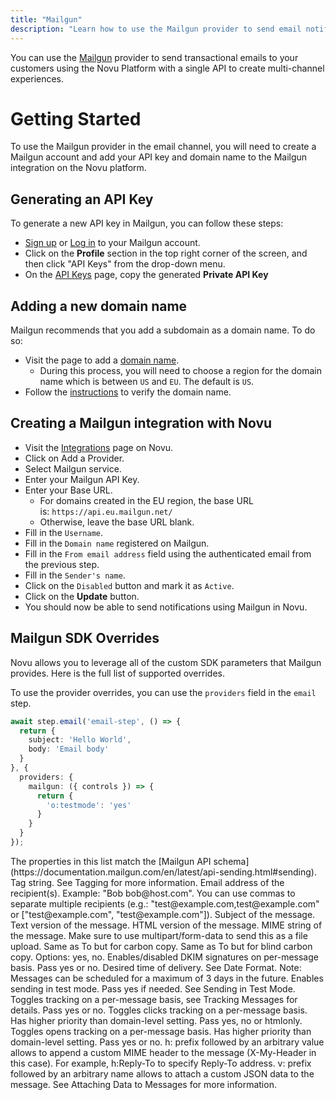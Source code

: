 ```yaml
---
title: "Mailgun"
description: "Learn how to use the Mailgun provider to send email notifications using Novu"
---
```


You can use the [Mailgun](https://mailgun.com/) provider to send transactional emails to your customers using the Novu Platform with a single API to create multi-channel experiences.

# Getting Started

To use the Mailgun provider in the email channel, you will need to create a Mailgun account and add your API key and domain name to the Mailgun integration on the Novu platform.

## Generating an API Key

To generate a new API key in Mailgun, you can follow these steps:

- [Sign up](https://signup.mailgun.com/new/signup) or [Log in](https://login.mailgun.com/login/) to your Mailgun account.
- Click on the **Profile** section in the top right corner of the screen, and then click "API Keys" from the drop-down menu.
- On the [API Keys](https://app.mailgun.com/app/account/security/api_keys) page, copy the generated **Private API Key**

## Adding a new domain name

Mailgun recommends that you add a subdomain as a domain name. To do so:

- Visit the page to add a [domain name](https://app.mailgun.com/app/sending/domains/new).
  - During this process, you will need to choose a region for the domain name which is between `US` and `EU`. The default is `US`.
- Follow the [instructions](https://documentation.mailgun.com/en/latest/user_manual.html#verifying-your-domain-1) to verify the domain name.

## Creating a Mailgun integration with Novu

- Visit the [Integrations](https://dashboard.novu.co/integrations?utm_campaign=docs-mailgun) page on Novu.
- Click on Add a Provider.
- Select Mailgun service.
- Enter your Mailgun API Key.
- Enter your Base URL.
  - For domains created in the EU region, the base URL is: `https://api.eu.mailgun.net/`
  - Otherwise, leave the base URL blank.
- Fill in the `Username`.
- Fill in the `Domain name` registered on Mailgun.
- Fill in the `From email address` field using the authenticated email from the previous step.
- Fill in the `Sender's name`.
- Click on the `Disabled` button and mark it as `Active`.
- Click on the **Update** button.
- You should now be able to send notifications using Mailgun in Novu.

## Mailgun SDK Overrides

Novu allows you to leverage all of the custom SDK parameters that Mailgun provides. Here is the full list of supported overrides.

To use the provider overrides, you can use the `providers` field in the `email` step.

```typescript
await step.email('email-step', () => {
  return {
    subject: 'Hello World',
    body: 'Email body'
  }
}, {
  providers: {
    mailgun: ({ controls }) => {
      return {
        'o:testmode': 'yes'
      }
    }
  }
});
```

<Tip>
  The properties in this list match the [Mailgun API schema](https://documentation.mailgun.com/en/latest/api-sending.html#sending).
</Tip>

<ResponseField name="o:tag" type="string or array">
  Tag string. See Tagging for more information.
</ResponseField>
<ResponseField name="to" type="string or array">
  Email address of the recipient(s). Example: "Bob bob@host.com". You can use commas to separate multiple recipients (e.g.: "test@example.com,test@example.com" or ["test@example.com", "test@example.com"]).
</ResponseField>
<ResponseField name="from" type="string" />
<ResponseField name="subject" type="string">
  Subject of the message.
</ResponseField>
<ResponseField name="text" type="string">
  Text version of the message.
</ResponseField>
<ResponseField name="html" type="string">
  HTML version of the message.
</ResponseField>
<ResponseField name="message" type="string">
  MIME string of the message. Make sure to use multipart/form-data to send this as a file upload.
</ResponseField>
<ResponseField name="cc" type="string or array">
  Same as To but for carbon copy.
</ResponseField>
<ResponseField name="bcc" type="string or array">
  Same as To but for blind carbon copy.
</ResponseField>
<ResponseField name="amp-html" type="string" />
<ResponseField name="t:version" type="string" />
<ResponseField name="t:text" type="string or boolean">
  Options: yes, no.
</ResponseField>
<ResponseField name="o:dkim" type="string or boolean">
  Enables/disabled DKIM signatures on per-message basis. Pass yes or no.
</ResponseField>
<ResponseField name="o:deliverytime" type="string">
  Desired time of delivery. See Date Format. Note: Messages can be scheduled for a maximum of 3 days in the future.
</ResponseField>
<ResponseField name="o:deliverytime-optimize-period" type="string" />
<ResponseField name="o:time-zone-localize" type="string" />
<ResponseField name="o:testmode" type="string or boolean">
  Enables sending in test mode. Pass yes if needed. See Sending in Test Mode.
</ResponseField>
<ResponseField name="o:tracking" type="string or boolean">
  Toggles tracking on a per-message basis, see Tracking Messages for details. Pass yes or no.
</ResponseField>
<ResponseField name="o:tracking-clicks" type="string or boolean">
  Toggles clicks tracking on a per-message basis. Has higher priority than domain-level setting. Pass yes, no or htmlonly.
</ResponseField>
<ResponseField name="o:tracking-opens" type="string or boolean">
  Toggles opens tracking on a per-message basis. Has higher priority than domain-level setting. Pass yes or no.
</ResponseField>
<ResponseField name="o:require-tls" type="string or boolean" />
<ResponseField name="o:skip-verification" type="string or boolean" />
<ResponseField name="recipient-variables" type="string" />
<ResponseField name="h:X-My-Header" type="string">
  h: prefix followed by an arbitrary value allows to append a custom MIME header to the message (X-My-Header in this case). For example, h:Reply-To to specify Reply-To address.
</ResponseField>
<ResponseField name="v:my-var" type="string">
  v: prefix followed by an arbitrary name allows to attach a custom JSON data to the message. See Attaching Data to Messages for more information.
</ResponseField>
